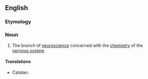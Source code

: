 ==English==
{{wikipedia}}

===Etymology===
{{prefix|neuro|chemistry|lang=en}}

===Noun===
{{en-noun|-|neurochemistries}}

# {{lb|en|biochemistry}} The branch of [[neuroscience]] concerned with the [[chemistry]] of the [[nervous system]]

====Translations====
{{trans-top|branch of neuroscience}}
* Catalan: {{t|ca|neuroquímica|f}}
{{trans-mid}}
{{trans-bottom}}